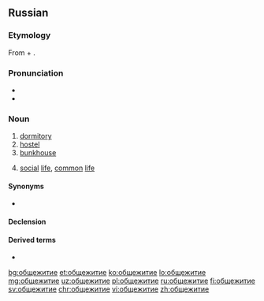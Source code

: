 ==Russian==

===Etymology===
From {{term|о́бщий||common|lang=ru}} + {{term|жить||to live|lang=ru}}.

===Pronunciation===
* {{IPA|/əpɕːɪˈʐɨtʲɪjə/|lang=ru}}
* {{audio|Ru-общежитие.ogg|Audio|lang=ru}}

===Noun===
{{ru-noun|общежи́тие|n}}

# [[dormitory]]
# [[hostel]]
# [[bunkhouse]]
# {{context|rare|lang=ru}} [[social]] [[life]], [[common]] [[life]]

====Synonyms====
* {{l|ru|обща́га}} {{qualifier|dormitory}}

====Declension====
{{ru-noun-table|общежи́тие}}

====Derived terms====
* {{l|ru|общежитский}}

[[bg:общежитие]]
[[et:общежитие]]
[[ko:общежитие]]
[[lo:общежитие]]
[[mg:общежитие]]
[[uz:общежитие]]
[[pl:общежитие]]
[[ru:общежитие]]
[[fi:общежитие]]
[[sv:общежитие]]
[[chr:общежитие]]
[[vi:общежитие]]
[[zh:общежитие]]